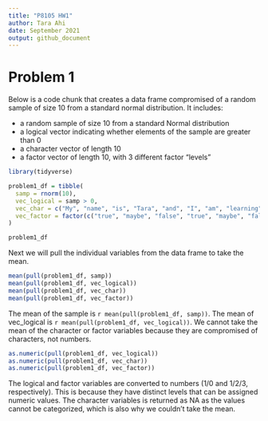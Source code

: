 ```yaml
---
title: "P8105 HW1"
author: Tara Ahi
date: September 2021
output: github_document
---
```


# Problem 1

Below is a code chunk that creates a data frame compromised of a random sample of size 10 from a standard normal distribution. It includes:

* a random sample of size 10 from a standard Normal distribution
* a logical vector indicating whether elements of the sample are greater than 0
* a character vector of length 10
* a factor vector of length 10, with 3 different factor “levels”

```r

library(tidyverse)

problem1_df = tibble(
  samp = rnorm(10),
  vec_logical = samp > 0,
  vec_char = c("My", "name", "is", "Tara", "and", "I", "am", "learning", "data",                "science"),
  vec_factor = factor(c("true", "maybe", "false", "true", "maybe", "false",                    "true", "maybe", "false", "true"))
)

problem1_df
```

Next we will pull the individual variables from the data frame to take the mean.

```r
mean(pull(problem1_df, samp))
mean(pull(problem1_df, vec_logical))
mean(pull(problem1_df, vec_char))
mean(pull(problem1_df, vec_factor))
```

The mean of the sample is `r mean(pull(problem1_df, samp))`.
The mean of vec_logical is `r mean(pull(problem1_df, vec_logical))`.
We cannot take the mean of the character or factor variables because they are compromised of characters, not numbers.

```r
as.numeric(pull(problem1_df, vec_logical))
as.numeric(pull(problem1_df, vec_char))
as.numeric(pull(problem1_df, vec_factor))
```

The logical and factor variables are converted to numbers (1/0 and 1/2/3, respectively). This is because they have distinct levels that can be assigned numeric values. The character variables is returned as NA as the values cannot be categorized, which is also why we couldn't take the mean.